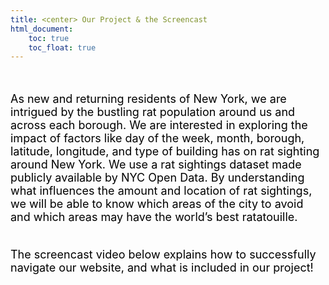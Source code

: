```yaml
---
title: <center> Our Project & the Screencast
html_document:
    toc: true
    toc_float: true
---
```


<br>

<font size="4" color="black">

As new and returning residents of New York, we are intrigued by the bustling rat population around us and across each borough. We are interested in exploring the impact of factors like day of the week, month, borough, latitude, longitude, and type of building has on rat sighting around New York. We use a rat sightings dataset made publicly available by NYC Open Data. By understanding what influences the amount and location of rat sightings, we will be able to know which areas of the city to avoid and which areas may have the world’s best ratatouille.

<br>
The screencast video below explains how to successfully navigate our website, and what is included in our project! 

<font>


